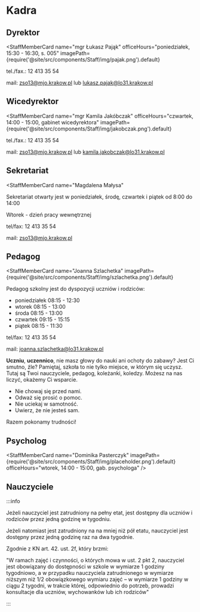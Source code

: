# Kadra

## Dyrektor


<StaffMemberCard
  name="mgr Łukasz Pająk"
  officeHours="poniedziałek, 15:30 - 16:30, s. 005"
  imagePath={require('@site/src/components/Staff/img/pajak.png').default}
>

tel./fax.: 12 413 35 54

mail: zso13@mjo.krakow.pl lub lukasz.pajak@lo31.krakow.pl

</StaffMemberCard>

## Wicedyrektor

<StaffMemberCard
  name="mgr Kamila Jakóbczak"
  officeHours="czwartek, 14:00 - 15:00, gabinet wicedyrektora"
  imagePath={require('@site/src/components/Staff/img/jakobczak.png').default}
>

tel./fax.: 12 413 35 54

mail: zso13@mjo.krakow.pl lub kamila.jakobczak@lo31.krakow.pl

</StaffMemberCard>

## Sekretariat

<StaffMemberCard
  name="Magdalena Małysa"
>

Sekretariat otwarty jest w poniedziałek, środę, czwartek i piątek od 8:00 do
14:00

Wtorek - dzień pracy wewnętrznej

tel/fax: 12 413 35 54

mail: zso13@mjo.krakow.pl

</StaffMemberCard>

## Pedagog

<StaffMemberCard
  name="Joanna Szlachetka"
  imagePath={require('@site/src/components/Staff/img/szlachetka.png').default}
>

Pedagog szkolny jest do dyspozycji uczniów i rodziców:

- poniedziałek 08:15 - 12:30
- wtorek 08:15 - 13:00
- środa 08:15 - 13:00
- czwartek 09:15 - 15:15
- piątek 08:15 - 11:30

tel/fax: 12 413 35 54

mail: joanna.szlachetka@lo31.krakow.pl

</StaffMemberCard>

**Uczniu**, **uczennico**, nie masz głowy do nauki ani ochoty do zabawy? Jest Ci
smutno, źle? Pamiętaj, szkoła to nie tylko miejsce, w którym się uczysz. Tutaj
są Twoi nauczyciele, pedagog, koleżanki, koledzy. Możesz na nas liczyć, okażemy
Ci wsparcie.

- Nie chowaj się przed nami.
- Odważ się prosić o pomoc.
- Nie uciekaj w samotność.
- Uwierz, że nie jesteś sam.

Razem pokonamy trudności!

## Psycholog

<StaffMemberCard
  name="Dominika Pasterczyk"
  imagePath={require('@site/src/components/Staff/img/placeholder.png').default}
  officeHours="wtorek, 14:00 - 15:00, gab. psychologa"
/>

## Nauczyciele


<Teachers />

:::info

Jeżeli nauczyciel jest zatrudniony na pełny etat, jest dostępny dla uczniów i
rodziców przez jedną godzinę w tygodniu.

Jeżeli natomiast jest zatrudniony na na mniej niż pół etatu, nauczyciel jest
dostępny przez jedną godzinę raz na dwa tygodnie.

Zgodnie z KN art. 42. ust. 2f, który brzmi:

"W ramach zajęć i czynności, o których mowa w ust. 2 pkt 2, nauczyciel jest
obowiązany do dostępności w szkole w wymiarze 1 godziny tygodniowo, a w
przypadku nauczyciela zatrudnionego w wymiarze niższym niż 1/2 obowiązkowego
wymiaru zajęć – w wymiarze 1 godziny w ciągu 2 tygodni, w trakcie której,
odpowiednio do potrzeb, prowadzi konsultacje dla uczniów, wychowanków lub ich
rodziców"

:::
